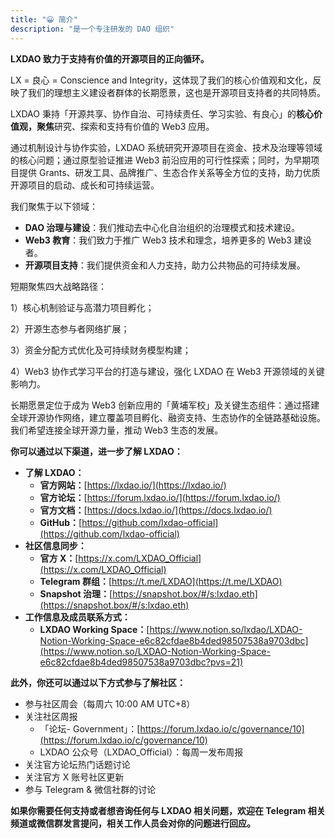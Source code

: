 ```yaml
---
title: "😀 简介"
description: "是一个专注研发的 DAO 组织"
---
```


**LXDAO 致力于支持有价值的开源项目的正向循环。**

LX = 良心 = Conscience and Integrity，这体现了我们的核心价值观和文化，反映了我们的理想主义建设者群体的长期愿景，这也是开源项目支持者的共同特质。

LXDAO 秉持「开源共享、协作自治、可持续责任、学习实验、有良心」的**核心价值观，聚焦**研究、探索和支持有价值的 Web3 应用。

通过机制设计与协作实验，LXDAO 系统研究开源项目在资金、技术及治理等领域的核心问题；通过原型验证推进 Web3 前沿应用的可行性探索；同时，为早期项目提供 Grants、研发工具、品牌推广、生态合作关系等全方位的支持，助力优质开源项目的启动、成长和可持续运营。

我们聚焦于以下领域：

- **DAO 治理与建设**：我们推动去中心化自治组织的治理模式和技术建设。
- **Web3 教育**：我们致力于推广 Web3 技术和理念，培养更多的 Web3 建设者。
- **开源项目支持**：我们提供资金和人力支持，助力公共物品的可持续发展。

短期聚焦四大战略路径：

1）核心机制验证与高潜力项目孵化；

2）开源生态参与者网络扩展；

3）资金分配方式优化及可持续财务模型构建；

4）Web3 协作式学习平台的打造与建设，强化 LXDAO 在 Web3 开源领域的关键影响力。

长期愿景定位于成为 Web3 创新应用的「黄埔军校」及关键生态组件：通过搭建全球开源协作网络，建立覆盖项目孵化、融资支持、生态协作的全链路基础设施。我们希望连接全球开源力量，推动 Web3 生态的发展。

**你可以通过以下渠道，进一步了解 LXDAO：**

- **了解 LXDAO：**
    - **官方网站：**[https://lxdao.io/](https://lxdao.io/)
    - **官方论坛：**[https://forum.lxdao.io/](https://forum.lxdao.io/)
    - **官方文档：**[https://docs.lxdao.io/](https://docs.lxdao.io/)
    - **GitHub：**[https://github.com/lxdao-official](https://github.com/lxdao-official)
- **社区信息同步：**
    - **官方 X：**[https://x.com/LXDAO_Official](https://x.com/LXDAO_Official)
    - **Telegram 群组：**[https://t.me/LXDAO](https://t.me/LXDAO)
    - **Snapshot 治理：**[https://snapshot.box/#/s:lxdao.eth](https://snapshot.box/#/s:lxdao.eth)
- **工作信息及成员联系方式：**
    - **LXDAO Working Space：**[https://www.notion.so/lxdao/LXDAO-Notion-Working-Space-e6c82cfdae8b4ded98507538a9703dbc](https://www.notion.so/LXDAO-Notion-Working-Space-e6c82cfdae8b4ded98507538a9703dbc?pvs=21)

**此外，你还可以通过以下方式参与了解社区：**

- 参与社区周会（每周六 10:00 AM UTC+8）
- 关注社区周报
    - 「论坛- Government」：[https://forum.lxdao.io/c/governance/10](https://forum.lxdao.io/c/governance/10)
    - LXDAO 公众号（LXDAO_Official）：每周一发布周报
- 关注官方论坛热门话题讨论
- 关注官方 X 账号社区更新
- 参与 Telegram & 微信社群的讨论

**如果你需要任何支持或者想咨询任何与 LXDAO 相关问题，欢迎在 Telegram 相关频道或微信群发言提问，相关工作人员会对你的问题进行回应。**
